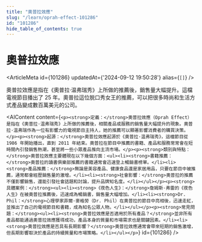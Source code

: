 ```yaml
---
title: "奧普拉效應"
slug: "/learn/oprah-effect-101286"
id: "101286"
hide_table_of_contents: true
---
```



# 奧普拉效應

<ArticleMeta id={101286} updatedAt={'2024-09-12 19:50:28'} alias={`[]`} />
<div className='border-solid border-b border-t-0 my-4 border-[var(--ifm-color-gray-300)]' />

奧普拉效應是指在《奧普拉·温弗瑞秀》上所做的推薦後，銷售量大幅提升。這檔電視節目播出了 25 年。奧普拉這位脱口秀女王的推薦，可以把很多時尚和生活方式產品變成數百萬美元的公司。

<AIContent content={`<p><strong>定義：</strong>奧普拉效應（Oprah Effect）是指在《奧普拉·温弗瑞秀》上所做的推薦後，相關產品或服務的銷售量大幅提升的現象。奧普拉·温弗瑞作為一位有影響力的電視節目主持人，她的推薦可以顯著影響消費者的購買決策。</p><p><strong>起源：</strong>奧普拉效應起源於《奧普拉·温弗瑞秀》，這檔節目從 1986 年開始播出，直到 2011 年結束。奧普拉在節目中推薦的書籍、產品和服務常常會在短時間內引發銷售熱潮，甚至將一些小眾產品推向主流市場。</p><p><strong>類別與特點：</strong>奧普拉效應主要體現在以下幾個方面：<ul><li><strong>書籍推薦：</strong>奧普拉的讀書俱樂部推薦的書籍通常會迅速登上暢銷書榜單。</li><li><strong>產品推薦：</strong>無論是美容產品、健康食品還是家居用品，只要在節目中被推薦，通常都會經歷銷售量的激增。</li><li><strong>社會影響：</strong>奧普拉的推薦不僅影響銷售，還能引發社會話題和討論，提升品牌知名度。</li></ul></p><p><strong>具體案例：</strong><ul><li><strong>《夜色人生》：</strong>詹姆斯·弗雷的《夜色人生》在被奧普拉推薦後，迅速成為暢銷書，銷售量大幅增加。</li><li><strong>Dr. Phil：</strong>心理學家菲爾·麥格勞（Dr. Phil）在奧普拉的節目中亮相後，迅速走紅，並推出了自己的電視節目和書籍，成為知名公眾人物。</li></ul></p><p><strong>常見問題：</strong><ul><li><strong>奧普拉效應是否適用於所有產品？</strong>並非所有產品都能通過奧普拉效應獲得成功，產品本身的質量和市場需求也是關鍵因素。</li><li><strong>奧普拉效應是否具有長期影響？</strong>奧普拉效應通常會帶來短期的銷售激增，但長期影響取決於產品的持續質量和市場策略。</li></ul></p>`} id={101286} />
